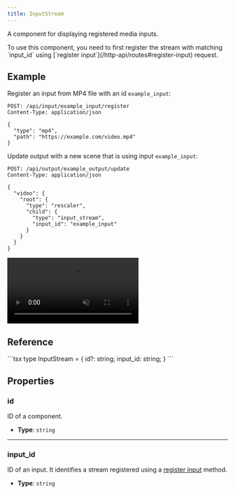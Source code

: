 ```yaml
---
title: InputStream
---
```


A component for displaying registered media inputs.

<Aside> To use this component, you need to first register the stream with matching `input_id` using [`register input`](/http-api/routes#register-input) request. </Aside>

## Example

Register an input from MP4 file with an id `example_input`:

<CollapsibleDetails summaryTitle='Register input request' open>

```http
POST: /api/input/example_input/register
Content-Type: application/json

{
  "type": "mp4",
  "path": "https://example.com/video.mp4"
}
```
</CollapsibleDetails>

Update output with a new scene that is using input `example_input`:

<CollapsibleDetails summaryTitle='Update request' open>

```http
POST: /api/output/example_output/update
Content-Type: application/json

{
  "video": {
    "root": {
      "type": "rescaler",
      "child": {
        "type": "input_stream",
        "input_id": "example_input"
      }
    }
  }
}
```
</CollapsibleDetails>

<CollapsibleDetails summaryTitle='Output'>
  <video autoplay loop muted src={ExampleImage} alt="example output" />
</CollapsibleDetails>

## Reference

<CollapsibleDetails summaryTitle='Type definitions' open>
```tsx
type InputStream = {
  id?: string;
  input_id: string;
}
```
</CollapsibleDetails>

## Properties

### id
ID of a component.

- **Type**: `string`

---

### input_id
ID of an input. It identifies a stream registered using a [register input](/http-api/routes#register-input) method.

- **Type**: `string`

